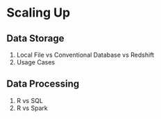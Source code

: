 Scaling Up {#scaling-up}
====================================

Data Storage
------------------------------------
1. Local File vs Conventional Database vs Redshift
1. Usage Cases

Data Processing
------------------------------------
1. R vs SQL
1. R vs Spark
